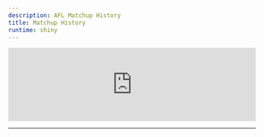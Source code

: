 ```yaml
---
description: AFL Matchup History
title: Matchup History
runtime: shiny
---
```


<script type="text/javascript" src="https://cdnjs.cloudflare.com/ajax/libs/iframe-resizer/3.5.16/iframeResizer.min.js"></script>
<style>
  iframe {
    min-width: 100%;
  }
</style>

<iframe src="https://dfsaustralia-apps.com/shiny/afl/matchup-history/" width="100%" scrolling="no" frameborder="no"></iframe>

<script>
  iFrameResize({
    heightCalculationMethod: 'taggedElement'
  });
</script>
---

